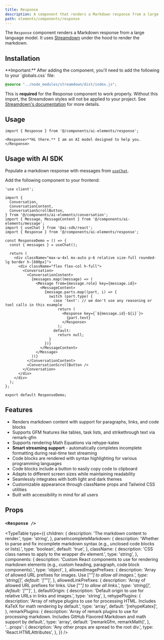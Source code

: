 ```yaml
---
title: Response
description: A component that renders a Markdown response from a large language model.
path: elements/components/response
---
```


The `Response` component renders a Markdown response from a large language model. It uses [Streamdown](https://streamdown.ai/) under the hood to render the markdown.

<Preview path="response" />

## Installation

<ElementsInstaller path="response" />

<Callout label={false} type="warning">
  **Important:** After adding the component, you'll need to add the following to your `globals.css` file:

  ```css
  @source "../node_modules/streamdown/dist/index.js";
  ```

  This is **required** for the Response component to work properly. Without this import, the Streamdown styles will not be applied to your project. See [Streamdown's documentation](https://streamdown.ai/) for more details.
</Callout>

## Usage

```tsx
import { Response } from '@/components/ai-elements/response';
```

```tsx
<Response>**Hi there.** I am an AI model designed to help you.</Response>
```

## Usage with AI SDK

Populate a markdown response with messages from [`useChat`](/docs/reference/ai-sdk-ui/use-chat).

Add the following component to your frontend:

```tsx filename="app/page.tsx"
'use client';

import {
  Conversation,
  ConversationContent,
  ConversationScrollButton,
} from '@/components/ai-elements/conversation';
import { Message, MessageContent } from '@/components/ai-elements/message';
import { useChat } from '@ai-sdk/react';
import { Response } from '@/components/ai-elements/response';

const ResponseDemo = () => {
  const { messages } = useChat();

  return (
    <div className="max-w-4xl mx-auto p-6 relative size-full rounded-lg border h-[600px]">
      <div className="flex flex-col h-full">
        <Conversation>
          <ConversationContent>
            {messages.map((message) => (
              <Message from={message.role} key={message.id}>
                <MessageContent>
                  {message.parts.map((part, i) => {
                    switch (part.type) {
                      case 'text': // we don't use any reasoning or tool calls in this example
                        return (
                          <Response key={`${message.id}-${i}`}>
                            {part.text}
                          </Response>
                        );
                      default:
                        return null;
                    }
                  })}
                </MessageContent>
              </Message>
            ))}
          </ConversationContent>
          <ConversationScrollButton />
        </Conversation>
      </div>
    </div>
  );
};

export default ResponseDemo;
```

## Features

- Renders markdown content with support for paragraphs, links, and code blocks
- Supports GFM features like tables, task lists, and strikethrough text via remark-gfm
- Supports rendering Math Equations via rehype-katex
- **Smart streaming support** - automatically completes incomplete formatting during real-time text streaming
- Code blocks are rendered with syntax highlighting for various programming languages
- Code blocks include a button to easily copy code to clipboard
- Adapts to different screen sizes while maintaining readability
- Seamlessly integrates with both light and dark themes
- Customizable appearance through className props and Tailwind CSS utilities
- Built with accessibility in mind for all users

## Props

### `<Response />`

<TypeTable
  type={{
    children: {
      description: 'The markdown content to render.',
      type: 'string',
    },
    parseIncompleteMarkdown: {
      description: 'Whether to parse and fix incomplete markdown syntax (e.g., unclosed code blocks or lists).',
      type: 'boolean',
      default: 'true',
    },
    className: {
      description: 'CSS class names to apply to the wrapper div element.',
      type: 'string',
    },
    components: {
      description: 'Custom React components to use for rendering markdown elements (e.g., custom heading, paragraph, code block components).',
      type: 'object',
    },
    allowedImagePrefixes: {
      description: 'Array of allowed URL prefixes for images. Use ["*"] to allow all images.',
      type: 'string[]',
      default: '["*"]',
    },
    allowedLinkPrefixes: {
      description: 'Array of allowed URL prefixes for links. Use ["*"] to allow all links.',
      type: 'string[]',
      default: '["*"]',
    },
    defaultOrigin: {
      description: 'Default origin to use for relative URLs in links and images.',
      type: 'string',
    },
    rehypePlugins: {
      description: 'Array of rehype plugins to use for processing HTML. Includes KaTeX for math rendering by default.',
      type: 'array',
      default: '[rehypeKatex]',
    },
    remarkPlugins: {
      description: 'Array of remark plugins to use for processing markdown. Includes GitHub Flavored Markdown and math support by default.',
      type: 'array',
      default: '[remarkGfm, remarkMath]',
    },
    '...props': {
      description: 'Any other props are spread to the root div.',
      type: 'React.HTMLAttributes<HTMLDivElement>',
    },
  }}
/>
